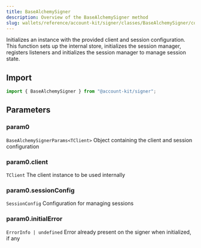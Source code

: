 ```yaml
---
title: BaseAlchemySigner
description: Overview of the BaseAlchemySigner method
slug: wallets/reference/account-kit/signer/classes/BaseAlchemySigner/constructor
---
```




Initializes an instance with the provided client and session configuration.
This function sets up the internal store, initializes the session manager,
registers listeners and initializes the session manager to manage session state.

## Import

```ts
import { BaseAlchemySigner } from "@account-kit/signer";
```

## Parameters

### param0

`BaseAlchemySignerParams<TClient>`
Object containing the client and session configuration

### param0.client

`TClient`
The client instance to be used internally

### param0.sessionConfig

`SessionConfig`
Configuration for managing sessions

### param0.initialError

`ErrorInfo | undefined`
Error already present on the signer when initialized, if any
